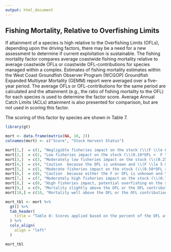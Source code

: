 ```yaml
---
output: html_document
---
```


## Fishing Mortality, Relative to Overfishing Limits

If attainment of a species is high relative to the Overfishing Limits (OFLs), depending upon the driving factors, there may be a need for a new assessment to determine if current exploitation is sustainable. The fishing mortality factor compares average coastwide fishing mortality relative to average coastwide OFLs or coastwide OFL-contributions for species managed within a complex.  Estimates of fishing mortality estimates within the West Coast Groundfish Observer Program (WCGOP) Groundfish Expanded Multiyear Mortality (GEMM) report were averaged over a five-year period.  The average OFLs or OFL-contributions for the same period are calculated and the attainment (e.g., the ratio of fishing mortality to the OFL) for each species is used to determine the factor score. Average Annual Catch Limits (ACLs) attainment is also presented for comparison, but are not used in scoring this factor.

The scoring of this factor by species are shown in Table 7.

```r
library(gt)

mort <- data.frame(matrix(NA, 10, 2))
colnames(mort) <- c("Score", "Stock Harvest Status")

mort[1,]  = c(1, "Negligible fisheries impact on the stock (\\(F \\le 0.10*OFL\\))." )
mort[2,]  = c(2, "Low fisheries impact on the stock (\\(0.10*OFL <  F \\le 0.25*OFL\\)).")
mort[3,]  = c(3, "Moderately low fisheries impact on the stock (\\(0.25*OFL <  F \\le 0.50*OFL\\)).")
mort[4,]  = c(4, "Caution  because the OFL is unknown and \\(F \\le 5 mt.\\)")
mort[5,]  = c(5, "Moderate fisheries impact on the stock (\\(0.50*OFL <  F \\le 0.75*OFL\\)).")
mort[6,]  = c(6, "Caution  because either the F or OFL is unknown and \\(F > 5 mt.\\)")
mort[7,]  = c(7, "Moderately high fisheries impact on the stock (\\(0.75*OFL <  F \\le 0.90*OFL\\)).")
mort[8,]  = c(8, "High fisheries impact, potential overfishing on the stock (\\(0.90*OFL <  F \\le OFL\\)).")
mort[9,]  = c(9, "Mortality slightly above the OFL or the OFL contribution for the stock (\\(OFL <  F \\le 1.1*OFL\\)).")
mort[10,] = c(10, "Mortality well above the OFL or the OFL contribution for the stock (\\(1.1*OFL <  F \\)).")

mort_tbl <- mort %>%
  gt() %>%
  tab_header(
    title = "Table 8: Scores applied based on the percent of the OFL attainment."
  ) %>%
  cols_align(
    align = "left"
  )

mort_tbl

```